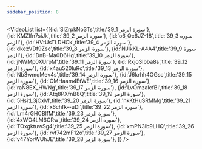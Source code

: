 ```yaml
---
sidebar_position: 8
---
```


<VideoList list={[{id:'SlZrpkNo3Ts',title:'39_1 سورة الزمر'},
{id:'KMZIfn7siJk',title:'39_2 سورة الزمر'},
{id:'o6_Qc6JZ-18',title:'39_3 سورة الزمر'},
{id:'HVtUsTLDHCk',title:'39_4 سورة الزمر'},
{id:'dkezVDf9Zsc',title:'39_8 سورة الزمر'},
{id:'NJlkKL-A4A4',title:'39_9 سورة الزمر'},
{id:'DnB-Ma0D6Hg',title:'39_10 سورة الزمر'},
{id:'jNWMp0XUrpM',title:'39_11 سورة الزمر'},
{id:'RxjoSIbba8s',title:'39_12 سورة الزمر'},
{id:'x4au520luRc',title:'39_13 سورة الزمر'},
{id:'Nb3wmqMev4s',title:'39_14 سورة الزمر'},
{id:'J6krhh4OGsc',title:'39_15 سورة الزمر'},
{id:'OMHaam4EtWE',title:'39_16 سورة الزمر'},
{id:'raN8EX_HWNg',title:'39_17 سورة الزمر'},
{id:'LvOmzalcfBI',title:'39_18 سورة الزمر'},
{id:'Atq8PXfnB8Q',title:'39_19 سورة الزمر'},
{id:'5HsitL3jCxM',title:'39_20 سورة الزمر'},
{id:'hkKtHuSRMMg',title:'39_21 سورة الزمر'},
{id:'x6chfk--uDI',title:'39_22 سورة الزمر'},
{id:'Lm4rGHCBlfM',title:'39_23 سورة الزمر'},
{id:'4xWO4LM6CRw',title:'39_24 سورة الزمر'},
{id:'TOxgktuwSg4',title:'39_25 سورة الزمر'},
{id:'xmPN3ib9LHQ',title:'39_26 سورة الزمر'},
{id:'rvf742mF12o',title:'39_27 سورة الزمر'},
{id:'v47YorWUhJE',title:'39_28 سورة الزمر'},
]}
/>
